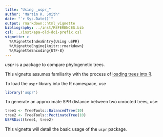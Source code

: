 ```yaml
---
title: "Using _uspr_"
author: "Martin R. Smith"
date: "`r Sys.Date()`"
output: rmarkdown::html_vignette
bibliography: ../inst/REFERENCES.bib
csl: ../inst/apa-old-doi-prefix.csl
vignette: >
  %\VignetteIndexEntry{Using uSPR}
  %\VignetteEngine{knitr::rmarkdown}
  %\VignetteEncoding{UTF-8}
---
```


_uspr_ is a package to compare phylogenetic trees.

This vignette assumes familiarity with the process of [loading trees into R](https://ms609.github.io/TreeTools/articles/load-trees.html).

To load the `uspr` library into the R namespace, use 

```r
library('uspr')
```

To generate an approximate SPR distance between two unrooted trees, use:

```r
tree1 <- TreeTools::BalancedTree(10)
tree2 <- TreeTools::PectinateTree(10)
USPRDist(tree1, tree2)

```



This vignette will detail the basic usage of the `uspr` package.
